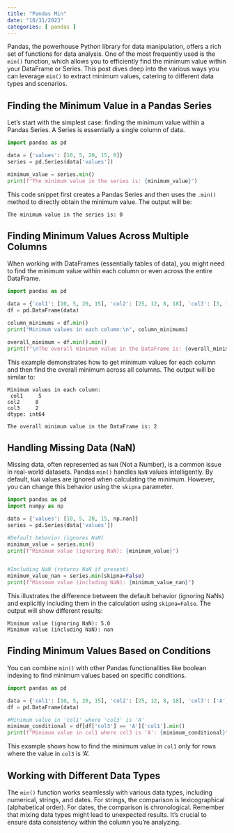 ```yaml
---
title: "Pandas Min"
date: "10/31/2023"
categories: [ pandas ]
---
```



Pandas, the powerhouse Python library for data manipulation, offers a rich set of functions for data analysis.  One of the most frequently used is the `min()` function, which allows you to efficiently find the minimum value within your DataFrame or Series. This post dives deep into the various ways you can leverage `min()` to extract minimum values, catering to different data types and scenarios.


## Finding the Minimum Value in a Pandas Series

Let's start with the simplest case: finding the minimum value within a Pandas Series.  A Series is essentially a single column of data.

```python
import pandas as pd

data = {'values': [10, 5, 20, 15, 0]}
series = pd.Series(data['values'])

minimum_value = series.min()
print(f"The minimum value in the series is: {minimum_value}")
```

This code snippet first creates a Pandas Series and then uses the `.min()` method to directly obtain the minimum value.  The output will be:

```
The minimum value in the series is: 0
```


##  Finding Minimum Values Across Multiple Columns

When working with DataFrames (essentially tables of data), you might need to find the minimum value within each column or even across the entire DataFrame.

```python
import pandas as pd

data = {'col1': [10, 5, 20, 15], 'col2': [25, 12, 8, 18], 'col3': [3, 17, 9, 2]}
df = pd.DataFrame(data)

column_minimums = df.min()
print("Minimum values in each column:\n", column_minimums)

overall_minimum = df.min().min()
print(f"\nThe overall minimum value in the DataFrame is: {overall_minimum}")
```

This example demonstrates how to get minimum values for each column and then find the overall minimum across all columns. The output will be similar to:


```
Minimum values in each column:
 col1     5
col2     8
col3     2
dtype: int64

The overall minimum value in the DataFrame is: 2
```


## Handling Missing Data (NaN)

Missing data, often represented as `NaN` (Not a Number), is a common issue in real-world datasets.  Pandas `min()` handles `NaN` values intelligently. By default, `NaN` values are ignored when calculating the minimum. However, you can change this behavior using the `skipna` parameter.

```python
import pandas as pd
import numpy as np

data = {'values': [10, 5, 20, 15, np.nan]}
series = pd.Series(data['values'])

#Default behavior (ignores NaN)
minimum_value = series.min()
print(f"Minimum value (ignoring NaN): {minimum_value}")


#Including NaN (returns NaN if present)
minimum_value_nan = series.min(skipna=False)
print(f"Minimum value (including NaN): {minimum_value_nan}")
```

This illustrates the difference between the default behavior (ignoring NaNs) and explicitly including them in the calculation using `skipna=False`.  The output will show different results:

```
Minimum value (ignoring NaN): 5.0
Minimum value (including NaN): nan
```


## Finding Minimum Values Based on Conditions

You can combine `min()` with other Pandas functionalities like boolean indexing to find minimum values based on specific conditions.


```python
import pandas as pd

data = {'col1': [10, 5, 20, 15], 'col2': [25, 12, 8, 18], 'col3': ['A', 'B', 'C', 'A']}
df = pd.DataFrame(data)

#Minimum value in 'col1' where 'col3' is 'A'
minimum_conditional = df[df['col3'] == 'A']['col1'].min()
print(f"Minimum value in col1 where col3 is 'A': {minimum_conditional}")
```

This example shows how to find the minimum value in `col1` only for rows where the value in `col3` is 'A'.


##  Working with Different Data Types

The `min()` function works seamlessly with various data types, including numerical, strings, and dates.  For strings, the comparison is lexicographical (alphabetical order). For dates, the comparison is chronological. Remember that mixing data types might lead to unexpected results.  It's crucial to ensure data consistency within the column you're analyzing.

